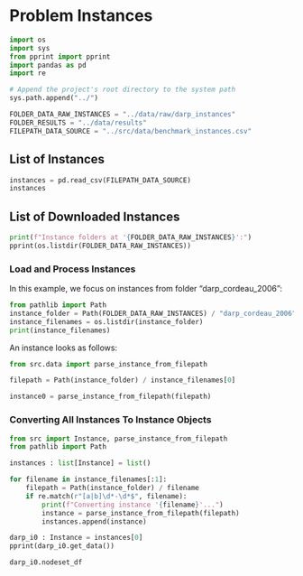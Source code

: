 # Problem Instances

```python
import os
import sys
from pprint import pprint
import pandas as pd
import re

# Append the project's root directory to the system path
sys.path.append("../")
```

```python
FOLDER_DATA_RAW_INSTANCES = "../data/raw/darp_instances"
FOLDER_RESULTS = "../data/results"
FILEPATH_DATA_SOURCE = "../src/data/benchmark_instances.csv"
```

## List of Instances

```python
instances = pd.read_csv(FILEPATH_DATA_SOURCE)
instances
```


## List of Downloaded Instances

```python
print(f"Instance folders at '{FOLDER_DATA_RAW_INSTANCES}':")
pprint(os.listdir(FOLDER_DATA_RAW_INSTANCES))
```
### Load and Process Instances

In this example, we focus on instances from folder "darp_cordeau_2006":
```python
from pathlib import Path
instance_folder = Path(FOLDER_DATA_RAW_INSTANCES) / "darp_cordeau_2006"
instance_filenames = os.listdir(instance_folder)
print(instance_filenames)
```

An instance looks as follows:

```python
from src.data import parse_instance_from_filepath

filepath = Path(instance_folder) / instance_filenames[0]

instance0 = parse_instance_from_filepath(filepath)

```

### Converting All Instances To Instance Objects

```python

from src import Instance, parse_instance_from_filepath
from pathlib import Path

instances : list[Instance] = list()

for filename in instance_filenames[:1]:
    filepath = Path(instance_folder) / filename
    if re.match(r"[a|b]\d*-\d*$", filename):
        print(f"Converting instance '{filename}'...")
        instance = parse_instance_from_filepath(filepath)
        instances.append(instance)
```

```python
darp_i0 : Instance = instances[0]
pprint(darp_i0.get_data())
```

```python
darp_i0.nodeset_df
```